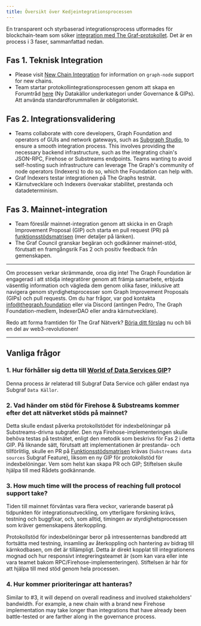 ```yaml
---
title: Översikt över Kedjeintegrationsprocessen
---
```


En transparent och styrbaserad integrationsprocess utformades för blockchain-team som söker [integration med The Graf-protokollet](https://forum.thegraph.com/t/gip-0057-chain-integration-process/4468). Det är en process i 3 faser, sammanfattad nedan.

## Fas 1. Teknisk Integration

- Please visit [New Chain Integration](/indexing/new-chain-integration/) for information on `graph-node` support for new chains.
- Team startar protokollintegrationsprocessen genom att skapa en Forumtråd [here](https://forum.thegraph.com/c/governance-gips/new-chain-support/71) (Ny Datakällor underkategori under Governance & GIPs). Att använda standardforummallen är obligatoriskt.

## Fas 2. Integrationsvalidering

- Teams collaborate with core developers, Graph Foundation and operators of GUIs and network gateways, such as [Subgraph Studio](https://thegraph.com/studio/), to ensure a smooth integration process. This involves providing the necessary backend infrastructure, such as the integrating chain's JSON-RPC, Firehose or Substreams endpoints. Teams wanting to avoid self-hosting such infrastructure can leverage The Graph's community of node operators (Indexers) to do so, which the Foundation can help with.
- Graf Indexers testar integrationen på The Graphs testnät.
- Kärnutvecklare och Indexers övervakar stabilitet, prestanda och datadeterminism.

## Fas 3. Mainnet-integration

- Team föreslår mainnet-integration genom att skicka in en Graph Improvement Proposal (GIP) och starta en pull request (PR) på [funktionsstödsmatrisen](https://github.com/graphprotocol/indexer/blob/main/docs/feature-support-matrix.md) (mer detaljer på länken).
- The Graf Council granskar begäran och godkänner mainnet-stöd, förutsatt en framgångsrik Fas 2 och positiv feedback från gemenskapen.

---

Om processen verkar skrämmande, oroa dig inte! The Graph Foundation är engagerad i att stödja integratörer genom att främja samarbete, erbjuda väsentlig information och vägleda dem genom olika faser, inklusive att navigera genom styrdighetsprocesser som Graph Improvement Proposals (GIPs) och pull requests. Om du har frågor, var god kontakta [info@thegraph.foundation](mailto:info@thegraph.foundation) eller via Discord (antingen Pedro, The Graph Foundation-medlem, IndexerDAO eller andra kärnutvecklare).

Redo att forma framtiden för The Graf Nätverk? [Börja ditt förslag](https://github.com/graphprotocol/graph-improvement-proposals/blob/main/gips/0057-chain-integration-process.md) nu och bli en del av web3-revolutionen!

---

## Vanliga frågor

### 1. Hur förhåller sig detta till [World of Data Services GIP](https://forum.thegraph.com/t/gip-0042-a-world-of-data-services/3761)?

Denna process är relaterad till Subgraf Data Service och gäller endast nya Subgraf `Data Källor`.

### 2. Vad händer om stöd för Firehose & Substreams kommer efter det att nätverket stöds på mainnet?

Detta skulle endast påverka protokollstödet för indexbelöningar på Substreams-drivna subgrafer. Den nya Firehose-implementeringen skulle behöva testas på testnätet, enligt den metodik som beskrivs för Fas 2 i detta GIP. På liknande sätt, förutsatt att implementationen är prestanda- och tillförlitlig, skulle en PR på [Funktionsstödsmatrisen](https://github.com/graphprotocol/indexer/blob/main/docs/feature-support-matrix.md) krävas (`Substreams data sources` Subgraf Feature), liksom en ny GIP för protokollstöd för indexbelöningar. Vem som helst kan skapa PR och GIP; Stiftelsen skulle hjälpa till med Rådets godkännande.

### 3. How much time will the process of reaching full protocol support take?

Tiden till mainnet förväntas vara flera veckor, varierande baserat på tidpunkten för integrationsutveckling, om ytterligare forskning krävs, testning och buggfixar, och, som alltid, timingen av styrdighetsprocessen som kräver gemenskapens återkoppling.

Protokollstöd för indexbelöningar beror på intressenternas bandbredd att fortsätta med testning, insamling av återkoppling och hantering av bidrag till kärnkodbasen, om det är tillämpligt. Detta är direkt kopplat till integrationens mognad och hur responsivt integreringsteamet är (som kan vara eller inte vara teamet bakom RPC/Firehose-implementeringen). Stiftelsen är här för att hjälpa till med stöd genom hela processen.

### 4. Hur kommer prioriteringar att hanteras?

Similar to #3, it will depend on overall readiness and involved stakeholders' bandwidth. For example, a new chain with a brand new Firehose implementation may take longer than integrations that have already been battle-tested or are farther along in the governance process.
